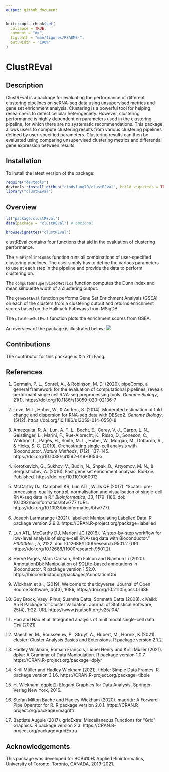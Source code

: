 ```yaml
---
output: github_document
---
```


<!-- README.md is generated from README.Rmd. Please edit that file -->

```r
knitr::opts_chunk$set(
  collapse = TRUE,
  comment = "#>",
  fig.path = "man/figures/README-",
  out.width = "100%"
)
```
# ClustREval
<!-- badges: start -->
<!-- badges: end -->

## Description

ClustREval is a package for evaluating the performance of different clustering pipelines on scRNA-seq data using unsupervised metrics and gene set enrichment analysis. Clustering is a powerful tool for helping researchers to detect cellular heterogeniety. However, clustering performance is highly dependent on parameters used in the clustering pipeline, for which there are no systematic recommendations. This package allows users to compute clustering results from various clustering pipelines defined by user-specified parameters. Clustering results can then be evaluated using comparing unsupervised clustering metrics and differential gene expression between results.

## Installation

To install the latest version of the package:

``` r
require("devtools")
devtools::install_github("cindyfang70/clustREval", build_vignettes = TRUE)
library("clustREval")
```

## Overview

``` r
ls("package:clustREval")
data(package = "clustREval") # optional
```
``` r
browseVignettes("clustREval")
```
clustREval contains four functions that aid in the evaluation of clustering performance. 

The ``` runPipelineCombs``` function runs all combinations of user-specified clustering pipelines. The user simply has to define the various parameters to use at each step in the pipeline and provide the data to perform clustering on.

The ``` computeUnsupervisedMetrics``` function computes the Dunn index and mean silhouette width of a clustering output.

The ``` geneSetEval``` function performs Gene Set Enrichment Analysis (GSEA) on each of the clusters from a clustering output and returns enrichment scores based on the Hallmark Pathways from MSigDB.

The ```plotGeneSetEval``` function plots the enrichment scores from GSEA. 

An overview of the package is illustrated below:
![](./inst/extdata/files.png)


## Contributions
The contributor for this package is Xin Zhi Fang.


## References 
1. Germain, P. L., Sonrel, A., & Robinson, M. D. (2020). pipeComp, a general framework for the evaluation of computational pipelines, reveals performant single cell RNA-seq preprocessing tools. _Genome Biology_, 21(1). https://doi.org/10.1186/s13059-020-02136-7

2. Love, M. I., Huber, W., & Anders, S. (2014). Moderated estimation of fold change and dispersion for RNA-seq data with DESeq2. _Genome Biology_, 15(12). https://doi.org/10.1186/s13059-014-0550-8

3. Amezquita, R. A., Lun, A. T. L., Becht, E., Carey, V. J., Carpp, L. N., Geistlinger, L., Marini, F., Rue-Albrecht, K., Risso, D., Soneson, C., Waldron, L., Pagès, H., Smith, M. L., Huber, W., Morgan, M., Gottardo, R., & Hicks, S. C. (2019). Orchestrating single-cell analysis with Bioconductor. _Nature Methods_, 17(2), 137–145. https://doi.org/10.1038/s41592-019-0654-x

4. Korotkevich, G., Sukhov, V., Budin, N., Shpak, B., Artyomov, M. N., & Sergushichev, A. (2016). Fast gene set enrichment analysis. BioRxiv. Published. https://doi.org/10.1101/060012

5. McCarthy DJ, Campbell KR, Lun ATL, Willis QF (2017). “Scater: pre-processing, quality control, normalisation and
visualisation of single-cell RNA-seq data in R.” _Bioinformatics_, *33*, 1179-1186. doi: 10.1093/bioinformatics/btw777
(URL: https://doi.org/10.1093/bioinformatics/btw777).

6. Joseph Larmarange (2021). labelled: Manipulating Labelled Data. R package version 2.9.0.
  https://CRAN.R-project.org/package=labelled
  
7. Lun ATL, McCarthy DJ, Marioni JC (2016). “A step-by-step workflow for low-level analysis of single-cell RNA-seq data with
Bioconductor.” _F1000Res._, *5*, 2122. doi: 10.12688/f1000research.9501.2 (URL:
https://doi.org/10.12688/f1000research.9501.2).

8. Hervé Pagès, Marc Carlson, Seth Falcon and Nianhua Li (2020). AnnotationDbi: Manipulation of SQLite-based annotations
  in Bioconductor. R package version 1.52.0. https://bioconductor.org/packages/AnnotationDbi

9. Wickham et al., (2019). Welcome to the tidyverse. Journal of Open Source Software, 4(43), 1686,
  https://doi.org/10.21105/joss.01686
  
10. Guy Brock, Vasyl Pihur, Susmita Datta, Somnath Datta (2008). clValid: An R Package for Cluster Validation. Journal of
  Statistical Software, 25(4), 1-22. URL https://www.jstatsoft.org/v25/i04/
  
11. Hao and Hao et al. Integrated analysis of multimodal single-cell data. _Cell_ (2021)

12. Maechler, M., Rousseeuw, P., Struyf, A., Hubert, M., Hornik, K.(2021).  cluster: Cluster Analysis Basics and
  Extensions. R package version 2.1.2.
  
13. Hadley Wickham, Romain François, Lionel Henry and Kirill Müller (2021). dplyr: A Grammar of Data Manipulation. R
  package version 1.0.7. https://CRAN.R-project.org/package=dplyr
  
14. Kirill Müller and Hadley Wickham (2021). tibble: Simple Data Frames. R package version 3.1.6.
  https://CRAN.R-project.org/package=tibble
  
15. H. Wickham. ggplot2: Elegant Graphics for Data Analysis. Springer-Verlag New York, 2016.

16. Stefan Milton Bache and Hadley Wickham (2020). magrittr: A Forward-Pipe Operator for R. R package version 2.0.1.
  https://CRAN.R-project.org/package=magrittr

17. Baptiste Auguie (2017). gridExtra: Miscellaneous Functions for "Grid" Graphics. R package version 2.3.
  https://CRAN.R-project.org/package=gridExtra

## Acknowledgements

This package was developed for BCB410H: Applied Bioinformatics, University of Toronto, Toronto, CANADA, 2019-2021.

